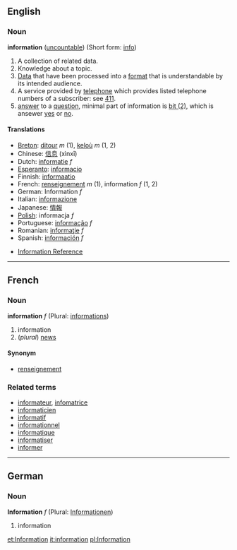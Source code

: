 ==English==
===Noun===
'''information''' ([[uncountable]]) (Short form: [[info]])

# A collection of related data.
# Knowledge about a topic.
# [[Data]] that have been processed into a [[format]] that is understandable by its intended audience.
# A service provided by [[telephone]] which provides listed telephone numbers of a subscriber: see [[411]].
# [[answer]] to a [[question]], minimal part of information is [[Bit#bit_.282.29|bit (2)]], which is ansewer [[yes]] or [[no]].

====Translations====
*[[Breton]]: [[ditour]] ''m'' (1), [[keloù]] ''m'' (1, 2)
*Chinese: [[信息]] (xìnxī)
*Dutch: [[informatie]] ''f''
*[[Esperanto]]: [[informacio]]
*Finnish: [[informaatio]]
*French: [[renseignement]] ''m'' (1), information ''f'' (1, 2)
*German: Information ''f''
*Italian: [[informazione]]
*Japanese: [[情報]]
*[[Polish]]: informacja ''f''
*Portuguese: [[informação]] ''f''
*Romanian: [[informaţie]] ''f''
*Spanish: [[información]] ''f''

*[http://www.referencenter.com Information Reference]

----

==French==
===Noun===
'''information''' ''f'' (Plural: [[informations]])

# information
# (''plural'') [[news]]

====Synonym====
*[[renseignement]]

===Related terms===
*[[informateur]], [[infomatrice]]
*[[informaticien]]
*[[informatif]]
*[[informationnel]]
*[[informatique]]
*[[informatiser]]
*[[informer]]

----
==German==
===Noun===
'''Information''' ''f'' (Plural: [[Informationen]])

# information

[[et:Information]]
[[it:information]]
[[pl:Information]]